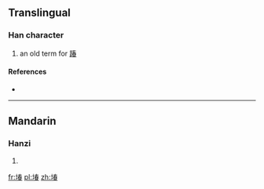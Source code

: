 ==Translingual==

===Han character===
{{Han char|rn=32|rad=土|as=09|sn=12|four=|canj=土手大日 (GQKA)}}

# {{defn|Han|sort=土09}} an old term for [[踳]]<!--Zdic gives this definition, but we still need to add a definition for 踳-->

====References====
* {{Han ref|kx=0234.271|dkj=05308|hdz=10459.100|uh=583E|ud=22590}}

----

==Mandarin==

===Hanzi===
{{cmn-hanzi|pin=[[chuǎn]] ([[chuan3]])|wg=ch'uan<sup>3</sup>}}

# {{defn|lang=cmn|sort=土09}}

[[fr:堾]]
[[pl:堾]]
[[zh:堾]]
